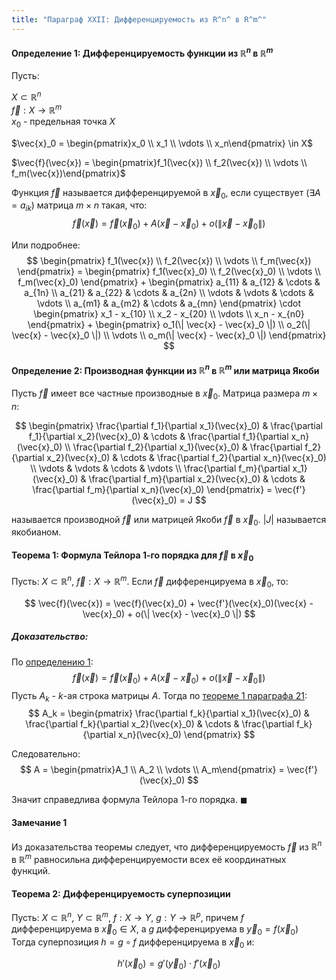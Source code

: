 ```yaml
---
title: "Параграф XXII: Дифференцируемость из R^n^ в R^m^"
---
```


#### Определение 1: Дифференцируемость функции из $\mathbb{R}^n$ в $\mathbb{R}^m$
Пусть: 

::: {layout-ncol="3"}
$X \subset \mathbb{R}^n$\
$\vec{f} : X \rightarrow \mathbb{R}^m$\
$x_0$ - предельная точка $X$

$\vec{x}_0 = \begin{pmatrix}x_0 \\ x_1 \\ \vdots \\ x_n\end{pmatrix} \in X$

$\vec{f}(\vec{x}) = \begin{pmatrix}f_1(\vec{x}) \\ f_2(\vec{x}) \\ \vdots \\ f_m(\vec{x})\end{pmatrix}$
:::

Функция $\vec{f}$ называется дифференцируемой в $\vec{x}_0$, если существует ($\exists A = a_{ik}$) матрица $m \times n$ такая, что:
$$
\vec{f}(\vec{x}) = \vec{f}(\vec{x}_0) + A(\vec{x} - \vec{x}_0) + o(\| \vec{x} - \vec{x}_0 \|)
$$

Или подробнее:
$$
\begin{pmatrix} f_1(\vec{x}) \\ f_2(\vec{x}) \\ \vdots \\ f_m(\vec{x}) \end{pmatrix}
= 
\begin{pmatrix} f_1(\vec{x}_0) \\ f_2(\vec{x}_0) \\ \vdots \\ f_m(\vec{x}_0) \end{pmatrix}
+
\begin{pmatrix}
a_{11} & a_{12} & \cdots & a_{1n} \\
a_{21} & a_{22} & \cdots & a_{2n} \\
\vdots & \vdots & \cdots & \vdots \\
a_{m1} & a_{m2} & \cdots & a_{mn}   
\end{pmatrix}
\cdot
\begin{pmatrix}
x_1 - x_{10} \\
x_2 - x_{20} \\
\vdots \\
x_n - x_{n0}
\end{pmatrix}
+ 
\begin{pmatrix}
o_1(\| \vec{x} - \vec{x}_0 \|) \\
o_2(\| \vec{x} - \vec{x}_0 \|) \\
\vdots \\
o_m(\| \vec{x} - \vec{x}_0 \|)
\end{pmatrix}
$$

#### Определение 2: Производная функции из $\mathbb{R}^n$ в $\mathbb{R}^m$ или матрица Якоби

Пусть $\vec{f}$ имеет все частные производные в $\vec{x}_0$. Матрица размера $m \times n$:

$$
\begin{pmatrix}
\frac{\partial f_1}{\partial x_1}(\vec{x}_0) & \frac{\partial f_1}{\partial x_2}(\vec{x}_0) & \cdots & \frac{\partial f_1}{\partial x_n}(\vec{x}_0) \\
\frac{\partial f_2}{\partial x_1}(\vec{x}_0) & \frac{\partial f_2}{\partial x_2}(\vec{x}_0) & \cdots & \frac{\partial f_2}{\partial x_n}(\vec{x}_0) \\
\vdots & \vdots & \cdots & \vdots \\
\frac{\partial f_m}{\partial x_1}(\vec{x}_0) & \frac{\partial f_m}{\partial x_2}(\vec{x}_0) & \cdots & \frac{\partial f_m}{\partial x_n}(\vec{x}_0) 
\end{pmatrix}
= \vec{f'}(\vec{x}_0) = J
$$

называется производной $\vec{f}$ или матрицей Якоби $\vec{f}$ в $\vec{x}_0$. $|J|$ называется якобианом.

#### Теорема 1: Формула Тейлора 1-го порядка для $\vec{f}$ в $\vec{x}_0$

Пусть: $X \subset \mathbb{R}^n$, $\vec{f} : X \rightarrow \mathbb{R}^m$. Если $\vec{f}$ дифференцируема в $\vec{x}_0$, то:

$$ \vec{f}(\vec{x}) = \vec{f}(\vec{x}_0) + \vec{f'}(\vec{x}_0)(\vec{x} - \vec{x}_0) + o(\| \vec{x} - \vec{x}_0 \|) $$

##### Доказательство:

::: {layout-ncol="2"}
По [определению 1](#определение-1-дифференцируемость-функции-из-mathbbrn-в-mathbbrm):
$$
\vec{f}(\vec{x}) = \vec{f}(\vec{x}_0) + A(\vec{x} - \vec{x}_0) + o(\| \vec{x} - \vec{x}_0 \|) 
$$
Пусть $A_k$ - $k$-ая строка матрицы $A$. Тогда по [теореме 1 параграфа 21](/Lecture_notes/LinearAlgebra/P21_SRVF_differentiation.qmd#теорема-1-формула-тейлора-для-функции-нескольких-переменных):
$$
A_k = \begin{pmatrix}
\frac{\partial f_k}{\partial x_1}(\vec{x}_0) & \frac{\partial f_k}{\partial x_2}(\vec{x}_0) & \cdots & \frac{\partial f_k}{\partial x_n}(\vec{x}_0) 
\end{pmatrix}
$$

Следовательно:
$$ A = \begin{pmatrix}A_1 \\ A_2 \\ \vdots \\ A_m\end{pmatrix} = \vec{f'}(\vec{x}_0) $$
:::

Значит справедлива формула Тейлора 1-го порядка. $\blacksquare$

::: {.callout-note}
#### Замечание 1

Из доказательства теоремы следует, что дифференцируемость $\vec{f}$ из $\mathbb{R}^n$ в $\mathbb{R}^m$ равносильна дифференцируемости всех её координатных функций.
:::

#### Теорема 2: Дифференцируемость суперпозиции

Пусть: $X \subset \mathbb{R}^n$, $Y \subset \mathbb{R}^m$, $f: X \rightarrow Y$, $g: Y \rightarrow \mathbb{R}^p$, причем $f$ дифференцируема в $\vec{x}_0 \in X$, а $g$ дифференцируема в $\vec{y}_0 = f(\vec{x}_0)$\
Тогда суперпозиция $h = g \circ f$ дифференцируема в $\vec{x}_0$ и:

$$
h'(\vec{x}_0) = g'(\vec{y}_0) \cdot f'(\vec{x}_0)
$$